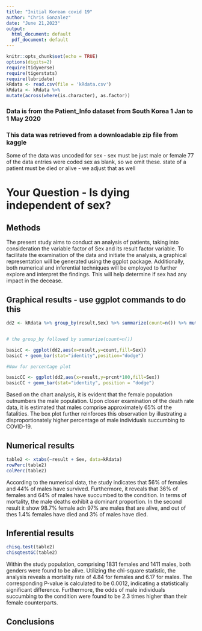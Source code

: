 ```yaml
---
title: "Initial Korean covid 19"
author: "Chris Gonzalez"
date: "June 21,2023"
output:
  html_document: default
  pdf_document: default
---
```


```r
knitr::opts_chunk$set(echo = TRUE)
options(digits=2)
require(tidyverse)
require(tigerstats)
require(lubridate)
kRdata <- read.csv(file = 'kRdata.csv')
kRdata <- kRdata %>%
mutate(across(where(is.character), as.factor))

```
### Data is from the Patient_Info dataset from South Korea 1 Jan to 1 May 2020
### This data was retrieved from a downloadable zip file from kaggle

Some of the data was uncoded for sex - sex must be just male or female
77 of the data entries were coded sex  as blank, so we omit these.
state of a patient must be died or alive - we adjust that as well   
  
# Your Question - Is dying independent of sex?

## Methods 
The present study aims to conduct an analysis of patients, taking into consideration the variable factor of Sex and its result factor variable. To facilitate the examination of the data and initiate the analysis, a graphical representation will be generated using the ggplot package. Additionally, both numerical and inferential techniques will be employed to further explore and interpret the findings. This will help determine if sex had any impact in the decease. 



## Graphical results - use ggplot commands to do this  

```r
dd2 <- kRdata %>% group_by(result,Sex) %>% summarize(count=n()) %>% mutate(prcnt=count/sum(count))


# the group_by followed by summarize(count=n())

basicC <- ggplot(dd2,aes(x=result,y=count,fill=Sex))
basicC + geom_bar(stat="identity",position="dodge")

#Now for percentage plot

basicCC <- ggplot(dd2,aes(x=result,y=prcnt*100,fill=Sex)) 
basicCC + geom_bar(stat="identity", position = "dodge")
```
  
Based on the chart analysis, it is evident that the female population outnumbers the male population. Upon closer examination of the death rate data, it is estimated that males comprise approximately 65% of the fatalities. The box plot further reinforces this observation by illustrating a disproportionately higher percentage of male individuals succumbing to COVID-19.




  
## Numerical results

```r
table2 <- xtabs(~result + Sex, data=kRdata)
rowPerc(table2)
colPerc(table2)
```
According to the numerical data, the study indicates that 56% of females and 44% of males have survived. Furthermore, it reveals that 36% of females and 64% of males have succumbed to the condition. In terms of mortality, the male deaths exhibit a dominant proportion. In the second result it show 98.7% female adn 97% are males that are alive, and out of thes 1.4% females have died and 3% of males have died.


## Inferential results 

```r
chisq.test(table2)
chisqtestGC(table2)
```

Within the study population, comprising 1831 females and 1411 males, both genders were found to be alive. Utilizing the chi-square statistic, the analysis reveals a mortality rate of 4.84 for females and 6.17 for males. The corresponding P-value is calculated to be 0.0012, indicating a statistically significant difference. Furthermore, the odds of male individuals succumbing to the condition were found to be 2.3 times higher than their female counterparts.


## Conclusions

